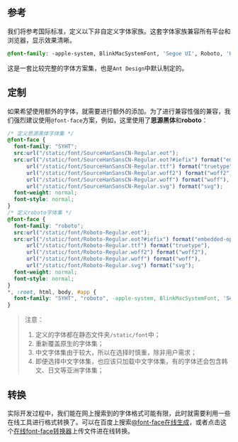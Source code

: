 
<Meta title="方案|字体" />

## 参考

我们将参考国际标准，定义以下非自定义字体家族。这套字体家族兼容所有平台和浏览器，显示效果清晰。

```css
@font-family: -apple-system, BlinkMacSystemFont, 'Segoe UI', Roboto, 'Helvetica Neue', Arial, 'Noto Sans', sans-serif, 'Apple Color Emoji', 'Segoe UI Emoji', 'Segoe UI Symbol', 'Noto Color Emoji';
```

这是一套比较完整的字体方案集，也是`Ant Design`中默认制定的。

## 定制

如果希望使用额外的字体，就需要进行额外的添加。为了进行兼容性强的兼容，我们强烈建议使用`@font-face`方案，例如，这里使用了**思源黑体**和**roboto**：

```css
/* 定义思源黑体字体集 */
@font-face {
  font-family: "SYHT";
  src:url("/static/font/SourceHanSansCN-Regular.eot");
  src:url("/static/font/SourceHanSansCN-Regular.eot?#iefix") format("embedded-opentype"),
      url("/static/font/SourceHanSansCN-Regular.ttf") format("truetype"),
      url("/static/font/SourceHanSansCN-Regular.woff2") format("woff2"),
      url("/static/font/SourceHanSansCN-Regular.woff") format("woff"),
      url("/static/font/SourceHanSansCN-Regular.svg") format("svg");
  font-weight: normal;
  font-style: normal;
}
/* 定义roboto字体集 */
@font-face {
  font-family: "roboto";
  src:url("/static/font/Roboto-Regular.eot");
  src:url("/static/font/Roboto-Regular.eot?#iefix") format("embedded-opentype"),
      url("/static/font/Roboto-Regular.ttf") format("truetype"),
      url("/static/font/Roboto-Regular.woff2") format("woff2"),
      url("/static/font/Roboto-Regular.woff") format("woff"),
      url("/static/font/Roboto-Regular.svg") format("svg");
  font-weight: normal;
  font-style: normal;
}
*, :root, html, body, #app {
  font-family: "SYHT", "roboto", -apple-system, BlinkMacSystemFont, 'Segoe UI', Roboto, 'Helvetica Neue', Arial, 'Noto Sans', sans-serif, 'Apple Color Emoji', 'Segoe UI Emoji', 'Segoe UI Symbol', 'Noto Color Emoji'!important;
}
```

> 注意：
>
> 1. 定义的字体都在静态文件夹`/static/font`中；
> 2. 重新覆盖原生的字体集；
> 3. 中文字体集由于较大，所以在选择时慎重，除非用户需求；
> 4. 即便选择中文字体集，也应该只加载中文字体集，有的字体还会包含韩文、日文等亚洲字体集；

## 转换

实际开发过程中，我们能在网上搜索到的字体格式可能有限，此时就需要利用一些在线工具进行格式转换了。可以在百度上搜索[@font-face在线生成](https://www.baidu.com/s?ie=utf-8&f=8&rsv_bp=1&rsv_idx=1&tn=baidu&wd=%40font-face%20%E5%9C%A8%E7%BA%BF%E7%94%9F%E6%88%90&oq=%2540font-face%2520%25E5%259C%25A8%25E7%25BA%25BF%25E7%2594%259F%25E6%2588%2590&rsv_pq=c9b85e310000bdf5&rsv_t=0c79nWk%2BDZyLgGh%2FOW43wELLnOxXGNKoWCSpLr7EDw%2FFT%2FFdYKCYWCaui%2FU&rqlang=cn&rsv_enter=0&rsv_dl=tb)，或者点击这个[在线font-face转换器](https://www.fontke.com/tool/fontface/)上传文件进在线转换。


